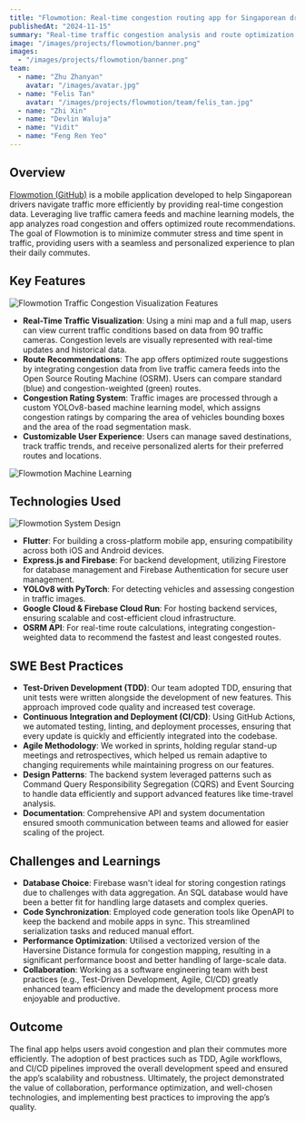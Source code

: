 ```yaml
---
title: "Flowmotion: Real-time congestion routing app for Singaporean drivers."
publishedAt: "2024-11-15"
summary: "Real-time traffic congestion analysis and route optimization app for Singaporean drivers. "
image: "/images/projects/flowmotion/banner.png"
images:
  - "/images/projects/flowmotion/banner.png"
team:
  - name: "Zhu Zhanyan"
    avatar: "/images/avatar.jpg"
  - name: "Felis Tan"
    avatar: "/images/projects/flowmotion/team/felis_tan.jpg"
  - name: "Zhi Xin"
  - name: "Devlin Waluja"
  - name: "Vidit"
  - name: "Feng Ren Yeo"
---
```


## Overview

[Flowmotion (GitHub)](https://github.com/ZhiXin18/flowmotion) is a mobile application developed to help Singaporean drivers navigate traffic more efficiently by providing real-time congestion data. Leveraging live traffic camera feeds and machine learning models, the app analyzes road congestion and offers optimized route recommendations. The goal of Flowmotion is to minimize commuter stress and time spent in traffic, providing users with a seamless and personalized experience to plan their daily commutes.

## Key Features

![Flowmotion Traffic Congestion Visualization Features](/images/projects/flowmotion/images/features.png)
- **Real-Time Traffic Visualization**: Using a mini map and a full map, users can view current traffic conditions based on data from 90 traffic cameras. Congestion levels are visually represented with real-time updates and historical data.
- **Route Recommendations**: The app offers optimized route suggestions by integrating congestion data from live traffic camera feeds into the Open Source Routing Machine (OSRM). Users can compare standard (blue) and congestion-weighted (green) routes.
- **Congestion Rating System**: Traffic images are processed through a custom YOLOv8-based machine learning model, which assigns congestion ratings by comparing the area of vehicles bounding boxes and the area of the road segmentation mask.
- **Customizable User Experience**: Users can manage saved destinations, track traffic trends, and receive personalized alerts for their preferred routes and locations.


![Flowmotion Machine Learning](/images/projects/flowmotion/images/machine_learning.png)

## Technologies Used

![Flowmotion System Design](/images/projects/flowmotion/images/system_design.png)
- **Flutter**: For building a cross-platform mobile app, ensuring compatibility across both iOS and Android devices.
- **Express.js and Firebase**: For backend development, utilizing Firestore for database management and Firebase Authentication for secure user management.
- **YOLOv8 with PyTorch**: For detecting vehicles and assessing congestion in traffic images.
- **Google Cloud & Firebase Cloud Run**: For hosting backend services, ensuring scalable and cost-efficient cloud infrastructure.
- **OSRM API**: For real-time route calculations, integrating congestion-weighted data to recommend the fastest and least congested routes.

## SWE Best Practices

- **Test-Driven Development (TDD)**: Our team adopted TDD, ensuring that unit tests were written alongside the development of new features. This approach improved code quality and increased test coverage.
- **Continuous Integration and Deployment (CI/CD)**: Using GitHub Actions, we automated testing, linting, and deployment processes, ensuring that every update is quickly and efficiently integrated into the codebase.
- **Agile Methodology**: We worked in sprints, holding regular stand-up meetings and retrospectives, which helped us remain adaptive to changing requirements while maintaining progress on our features.
- **Design Patterns**: The backend system leveraged patterns such as Command Query Responsibility Segregation (CQRS) and Event Sourcing to handle data efficiently and support advanced features like time-travel analysis.
- **Documentation**: Comprehensive API and system documentation ensured smooth communication between teams and allowed for easier scaling of the project.

## Challenges and Learnings

- **Database Choice**: Firebase wasn't ideal for storing congestion ratings due to challenges with data aggregation. An SQL database would have been a better fit for handling large datasets and complex queries.
- **Code Synchronization**: Employed code generation tools like OpenAPI to keep the backend and mobile apps in sync. This streamlined serialization tasks and reduced manual effort.
- **Performance Optimization**: Utilised a vectorized version of the Haversine Distance formula for congestion mapping, resulting in a significant performance boost and better handling of large-scale data.
- **Collaboration**: Working as a software engineering team with best practices (e.g., Test-Driven Development, Agile, CI/CD) greatly enhanced team efficiency and made the development process more enjoyable and productive.

## Outcome

The final app helps users avoid congestion and plan their commutes more efficiently. The adoption of best practices such as TDD, Agile workflows, and CI/CD pipelines improved the overall development speed and ensured the app’s scalability and robustness. Ultimately, the project demonstrated the value of collaboration, performance optimization, and well-chosen technologies, and implementing best practices to improving the app’s quality.
